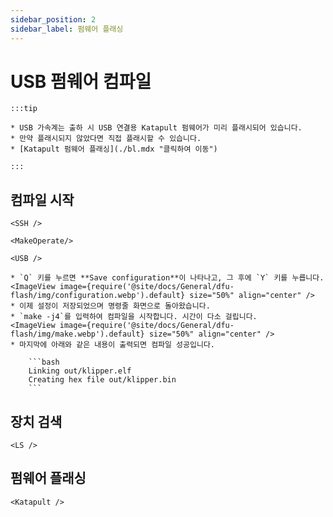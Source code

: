 ```yaml
---
sidebar_position: 2
sidebar_label: 펌웨어 플래싱
---
```




# USB 펌웨어 컴파일

    :::tip

    * USB 가속계는 출하 시 USB 연결용 Katapult 펌웨어가 미리 플래시되어 있습니다.
    * 만약 플래시되지 않았다면 직접 플래시할 수 있습니다.
    * [Katapult 펌웨어 플래싱](./bl.mdx "클릭하여 이동")

    :::

## 컴파일 시작

    <SSH />

    <MakeOperate/>

    <USB />

    * `Q` 키를 누르면 **Save configuration**이 나타나고, 그 후에 `Y` 키를 누릅니다.
    <ImageView image={require('@site/docs/General/dfu-flash/img/configuration.webp').default} size="50%" align="center" />
    * 이제 설정이 저장되었으며 명령줄 화면으로 돌아왔습니다.
    * `make -j4`를 입력하여 컴파일을 시작합니다. 시간이 다소 걸립니다.
    <ImageView image={require('@site/docs/General/dfu-flash/img/make.webp').default} size="50%" align="center" />
    * 마지막에 아래와 같은 내용이 출력되면 컴파일 성공입니다.

        ```bash
        Linking out/klipper.elf
        Creating hex file out/klipper.bin
        ```

## 장치 검색

    <LS />


## 펌웨어 플래싱


    <Katapult />
